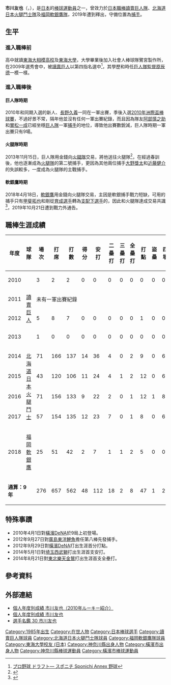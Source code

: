 {{Infobox NPB player|
|name=市川友也|
|image=Fighters Tomoya Ichikawa.JPG|
|width=300|
|position=|
|team=讀賣巨人|
|number=102|
|bats=右|
|throws=右|
|birthdate={{birth_date_and_age|1985|5|9|mf=y}}
|birthplace={{JPN}}[[神奈川縣|神奈川縣]][[相模原市|相模原市]]|
|debutdate=4月1日
|debutyear=2010年
|debutteam=讀賣巨人
|statyear=2019年球季
|stat1label=打擊率
|stat1value=0.199
|stat2label=全壘打
|stat2value=8
|stat3label=打點
|stat3value=47
|stat4label=盜壘
|stat4value=1
|teams=<nowiki></nowiki>
* [[讀賣巨人|讀賣巨人]]（2010年-2013年）
* [[北海道日本火腿鬥士|北海道日本火腿鬥士]]（2014年-2018年）
* [[福岡軟銀鷹|福岡軟銀鷹]]（2018年-2019年）
'''教練時期'''
* [[讀賣巨人|讀賣巨人]]三軍投捕教練（2021年－）
}}

'''市川友也'''（{{jpn|j=市川 友也|hg=いちかわ ともや|rm=Tomoya Ichikawa}}，{{bd|1985年|5月9日|}}），是[[日本|日本]]的[[棒球|棒球]][[運動員|運動員]]之一，曾效力於[[日本職棒|日本職棒]][[讀賣巨人隊|讀賣巨人隊]]、[[北海道日本火腿鬥士隊|北海道日本火腿鬥士隊]]及[[福岡軟銀鷹隊|福岡軟銀鷹隊]]，2019年遭到釋出，守備位置為[[捕手|捕手]]。

==生平==
===進入職棒前===
高中就讀[[東海大學附屬相模高等學校及中等部|東海大相模高校]]及[[東海大學_(日本)|東海大學]]，大學畢業後加入社會人棒球隊鷺宮製作所，在2009年選秀會中，被[[讀賣巨人|讀賣巨人]]以第四指名選中<ref>[http://www.sponichi.co.jp/baseball/npb/2009/draft/profile/ichikawa-tomoya.html２００９年 プロ野球 ドラフト― スポニチ Sponichi Annex 野球]{{dead link|date=2017年12月 |bot=InternetArchiveBot |fix-attempted=yes }}</ref>，其學歷和時任[[讀賣巨人|巨人隊]][[總教練_(棒球)|監督]][[原辰德|原辰德]]一模一樣。

===進入職棒後===

====巨人隊時期====
2010年和同期入選的新人{{Link-ja|土本恭平|土本恭平}}、[[長野久義|長野久義]]一同在一軍出賽，季後入選[[2010年洲際盃棒球賽|2010年洲際盃棒球賽]]，不過好景不常，隔年他並沒有任何一軍出賽紀錄，而且因為隊友[[阿部慎之助|阿部慎之助]]和[[實松一成|實松一成]]已經坐穩[[讀賣巨人|巨人隊]]一軍[[捕手|捕手]]的地位，導致他出賽數銳減，巨人隊時期一軍出賽只有9場。

====火腿隊時期====
2013年11月15日，巨人隊用金錢向[[北海道日本火腿鬥士|火腿隊]]交易，將他送往火腿隊<ref>{{Cite news|url=http://www.fighters.co.jp/news/detail/4007.html|title=読売ジャイアンツとのトレードに関して｜北海道日本ハムファイターズ|author=|date=|work=|newspaper=|accessdate=2013-11-15|language=ja|archive-date=2020-08-08|archive-url=https://web.archive.org/web/20200808150617/https://www.fighters.co.jp/news/detail/4007.html|dead-url=no}}</ref>，在經過春訓後，他也逐漸成為[[北海道日本火腿鬥士|火腿隊]]的第二號捕手，更因為其他兩位捕手[[大野獎太|大野獎太]]和[[近藤健介|近藤健介]]的失誤較多，一度成為火腿隊的主戰捕手。

====軟銀鷹時期====
2018年4月18日，[[福岡軟銀鷹|軟銀鷹]]用金錢向火腿隊交易，主因是軟銀捕手戰力短缺，可用的捕手只有[[甲斐拓也|甲斐拓也]]和剛從[[育成選手|育成選手]]轉為[[支配下選手|支配下選手]]的{{Link-ja|堀內汰門|堀内汰門}}，因此和火腿隊達成交易共識<ref>{{Cite news|url=https://www.sankei.com/sports/news/180418/spo1804180021-n1.html|title=【プロ野球】ソフトＢ、市川友也捕手を獲得　日本ハムから金銭トレード|author=|last=|first=|date=2018-04-18|work=|newspaper=産経ニュース|accessdate=|language=ja|archive-date=2019-06-09|archive-url=https://web.archive.org/web/20190609223608/https://www.sankei.com/sports/news/180418/spo1804180021-n1.html|dead-url=no}}</ref>，2019年10月21日遭到戰力外通告。

==職棒生涯成績==
{| class="wikitable"
!年度!!球隊!!場次!!打席!!打數!!得分!!安打!!二壘打!!三壘打!!全壘打!!打點!!盜壘!!四壞!!三振!!打擊率!!上壘率!!長打率
|- align=middle
|2010
| rowspan="4" |[[讀賣巨人|讀賣巨人]]
|3||2||2||0||0||0||0||0||0||0||0||1||0.000||0.000||0.000
|- align=middle
|2011
| colspan="15" |未有一軍出賽紀錄
|- align=middle
|2012
|5||8||7||0||0||0||0||0||1||0||0||1||0.000||0.125||0.000
|- align=middle
|2013
|1||0||0||0||0||0||0||0||0||0||0||0||0.000||0.000||0.000
|- align=middle
|2014
| rowspan="4" |[[北海道日本火腿鬥士|北海道日本火腿鬥士]]
|71||166||137||14||36||4||0||2||9||0||6||22||0.263||0.306||0.336
|- align=middle
|2015
|43||120||106||11||24||4||1||2||12||0||6||30||0.226||0.272||0.340
|- align=middle
|2016
|71||156||133||9||22||2||0||1||12||1||8||28||0.165||0.203||0.226
|- align=middle
|2017
|57||154||135||12||23||7||0||1||8||0||6||32||0.170||0.266||0.244
|- align=middle
|2018
| rowspan="1" |[[福岡軟銀鷹|福岡軟銀鷹]]
|25||51||42||2||7||1||1||2||5||0||0||11||0.167||0.186||0.381
|- align=middle
! colspan="2"|'''通算：9年'''||276||657||562||48||112||18||2||8||47||1||26||125||0.199||0.249||0.281
|}

== 特殊事蹟 ==

* 2010年4月1日對[[橫濱DeNA海灣之星|橫濱DeNA]]於9局上初登場。
* 2012年9月27日對[[廣島東洋鯉魚|廣島東洋鯉魚]]擔任第八棒先發捕手。
* 2012年9月29日對[[橫濱DeNA海灣之星|橫濱DeNA]]打出生涯首分打點。
* 2014年5月1日對[[埼玉西武獅|埼玉西武獅]]打出生涯首支安打。
* 2014年8月21日對[[東北樂天金鷲|東北樂天金鷲]]打出生涯首支全壘打。

==參考資料==
<div class="references-small">
<references />
</div>

==外部連結==
{{台灣棒球維基館}}
*[https://web.archive.org/web/20100510165942/http://www.giants.jp/G/rookie2010/ 個人年度別成績 市川友也（2010年ルーキー紹介）]{{ja-icon}}
*[http://npb.jp/bis/players/81185131.html 個人年度別成績 市川友也] {{Wayback|url=http://npb.jp/bis/players/81185131.html |date=20210118110954 }}{{ja-icon}}
*[http://www.softbankhawks.co.jp/team/player/detail/2018_30.html 選手名鑑 30 市川友也] {{Wayback|url=http://www.softbankhawks.co.jp/team/player/detail/2018_30.html |date=20200810083508 }}{{ja-icon}}
{{讀賣巨人球團球員名單}}
{{DEFAULTSORT:Ichikawa, Tomoya}}
[[Category:1985年出生|Category:1985年出生]]
[[Category:在世人物|Category:在世人物]]
[[Category:日本棒球選手|Category:日本棒球選手]]
[[Category:讀賣巨人隊球員|Category:讀賣巨人隊球員]]
[[Category:北海道日本火腿鬥士隊球員|Category:北海道日本火腿鬥士隊球員]]
[[Category:福岡軟銀鷹隊球員|Category:福岡軟銀鷹隊球員]]
[[Category:東海大學校友_(日本)|Category:東海大學校友 (日本)]]
[[Category:神奈川縣出身人物|Category:神奈川縣出身人物]]
[[Category:橫濱市出身人物|Category:橫濱市出身人物]]
[[Category:神奈川縣棒球運動員|Category:神奈川縣棒球運動員]]
[[Category:橫濱市棒球運動員|Category:橫濱市棒球運動員]]